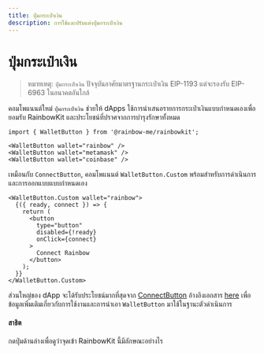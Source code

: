 ```yaml
---
title: ปุ่มกระเป๋าเงิน
description: การใช้และปรับแต่งปุ่มกระเป๋าเงิน
---
```


# ปุ่มกระเป๋าเงิน

> หมายเหตุ: `ปุ่มกระเป๋าเงิน` ปัจจุบันอาศัยมาตรฐานกระเป๋าเงิน EIP-1193 แต่จะรองรับ EIP-6963 ในอนาคตอันใกล้

คอมโพแนนต์ใหม่ `ปุ่มกระเป๋าเงิน` ช่วยให้ dApps ใช้การนำเสนอรายการกระเป๋าเงินแบบกำหนดเองเพื่อยอมรับ RainbowKit และประโยชน์ที่ปราศจากการบำรุงรักษาทั้งหมด

```tsx
import { WalletButton } from '@rainbow-me/rainbowkit';

<WalletButton wallet="rainbow" />
<WalletButton wallet="metamask" />
<WalletButton wallet="coinbase" />
```

เหมือนกับ `ConnectButton`, คอมโพแนนต์ `WalletButton.Custom` พร้อมสำหรับการดำเนินการและการออกแบบแบบกำหนดเอง

```tsx
<WalletButton.Custom wallet="rainbow">
  {({ ready, connect }) => {
    return (
      <button
        type="button"
        disabled={!ready}
        onClick={connect}
      >
        Connect Rainbow
      </button>
    );
  }}
</WalletButton.Custom>
```

ส่วนใหญ่ของ dApp จะได้รับประโยชน์มากที่สุดจาก [ConnectButton](https://www.rainbowkit.com/docs/connect-button) อ้างอิงเอกสาร [here](https://www.rainbowkit.com/docs/wallet-button) เพื่อข้อมูลเพิ่มเติมเกี่ยวกับการใช้งานและการนำเอา `WalletButton` มาใช้ในฐานะตัวดำเนินการ

#### สาธิต

กดปุ่มด้านล่างเพื่อดูว่าจุดเข้า RainbowKit นี้มีลักษณะอย่างไร

<WalletButtonDemo />
